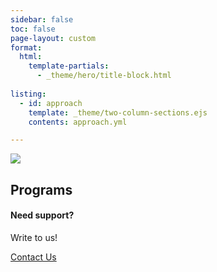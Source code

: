 ```yaml
---
sidebar: false
toc: false
page-layout: custom
format:
  html:
    template-partials:
      - _theme/hero/title-block.html
    
listing:
  - id: approach
    template: _theme/two-column-sections.ejs
    contents: approach.yml

---
```



![](images/subodha-body-logo.png)


::: {.container .home}


## Programs

::: {#approach}
:::

:::






::: {.page-cta}

#### Need support?

Write to us!

<a href="/contact" class="btn btn-primary">Contact Us</a>

:::



